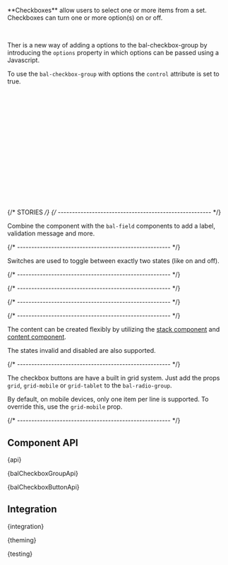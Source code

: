 
<Meta of={CheckboxStories} />

<StoryHeading of={CheckboxStories.Basic} hidden></StoryHeading>

<Banner of={CheckboxStories} />

<Lead>
  **Checkboxes** allow users to select one or more items from a set. Checkboxes can turn one or more option(s) on or
  off.
</Lead>

<Canvas of={CheckboxStories.Basic} sourceState="shown" />

<PlaygroundBar of={CheckboxStories.Basic}></PlaygroundBar>

<br />

Ther is a new way of adding a options to the bal-checkbox-group
by introducing the `options` property in which options can be passed using a Javascript.

To use the `bal-checkbox-group` with options the `control` attribute is set to true.

```html
<bal-checkbox-group control [options]="options"></bal-checkbox-group>
```

```typescript
import { newBalCheckboxOption } from '@baloise/ds-core'

@Component({
  selector: 'app-example-component',
  templateUrl: './example-component.component.html',
})
export class ExampleComponent {
  options = [
    newBalCheckboxOption({ value: '1', label: 'Label 1' }),
    newBalCheckboxOption({
      value: '2',
      label: () => 'Label with <a class="link" href="http://baloise.com">Link</a>',
    }),
  ]
}
```

{/* STORIES */}
{/* ------------------------------------------------------ */}

<StoryHeading of={CheckboxStories.FieldControl}></StoryHeading>

Combine the component with the `bal-field` components to add a label, validation message and more.

<Canvas of={CheckboxStories.FieldControl} />

{/* ------------------------------------------------------ */}

<StoryHeading of={CheckboxStories.Switch}></StoryHeading>

Switches are used to toggle between exactly two states (like on and off).

<Canvas of={CheckboxStories.Switch} />

{/* ------------------------------------------------------ */}

<StoryHeading of={CheckboxStories.Group}></StoryHeading>

<Canvas of={CheckboxStories.Group} />

{/* ------------------------------------------------------ */}

<StoryHeading of={CheckboxStories.VerticalGroup}></StoryHeading>

<Canvas of={CheckboxStories.VerticalGroup} />

{/* ------------------------------------------------------ */}

<StoryHeading of={CheckboxStories.FilterButtons}></StoryHeading>

<Canvas of={CheckboxStories.FilterButtons} />

{/* ------------------------------------------------------ */}

<StoryHeading of={CheckboxStories.CheckboxButton}></StoryHeading>

The content can be created flexibly by utilizing the [stack component](?path=/docs/components-layout-stack--documentation) and [content component](?path=/docs/components-layout-content--documentation).

The states invalid and disabled are also supported.

<Canvas of={CheckboxStories.CheckboxButton} />

{/* ------------------------------------------------------ */}

<StoryHeading of={CheckboxStories.CheckboxButtonGrid}></StoryHeading>

The checkbox buttons are have a built in grid system. Just add the props `grid`, `grid-mobile` or `grid-tablet` to the `bal-radio-group`.

By default, on mobile devices, only one item per line is supported. To override this, use the `grid-mobile` prop.

<Canvas of={CheckboxStories.CheckboxButtonGrid} />

{/* ------------------------------------------------------ */}

## Component API


<Markdown>{api}</Markdown>


<Markdown>{balCheckboxGroupApi}</Markdown>


<Markdown>{balCheckboxButtonApi}</Markdown>

## Integration


<Markdown>{integration}</Markdown>


<Markdown>{theming}</Markdown>


<Markdown>{testing}</Markdown>

<Footer>
  <LinkCards>
    <LinkCard
      pageTitle="Development/Form"
      description="The indispensable form controls, designed for maximum clarity. Form elements are used in combination with the CSS grid system"
    />
  </LinkCards>
</Footer>
